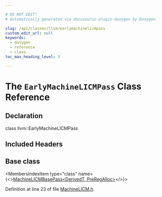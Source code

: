 ```yaml
---

# DO NOT EDIT!
# Automatically generated via docusaurus-plugin-doxygen by Doxygen.

slug: /api/classes/llvm/earlymachinelicmpass
custom_edit_url: null
keywords:
  - doxygen
  - reference
  - class
toc_max_heading_level: 3

---
```





# The `EarlyMachineLICMPass` Class Reference

<DoxygenPage pluginConfig={pluginConfig}>



## Declaration

<CodeBlock>class llvm::EarlyMachineLICMPass</CodeBlock>

## Included Headers

<IncludesList>
<IncludesListItem
  filePath="llvm/CodeGen/MachineLICM.h"
  permalink="/docs/api/files/include/include/llvm/include/llvm/codegen/machinelicm-h"
  isLocal="true" />
</IncludesList>

## Base class

<MembersIndex>

<MembersIndexItem
  type="class"
  name={<><a href="/docs/api/classes/llvm/machinelicmbasepass">MachineLICMBasePass&lt;DerivedT, PreRegAlloc&gt;</a></>}>
</MembersIndexItem>

</MembersIndex>


Definition at line 23 of file <a href="/docs/api/files/include/include/llvm/include/llvm/codegen/machinelicm-h">MachineLICM.h</a>.

</DoxygenPage>
